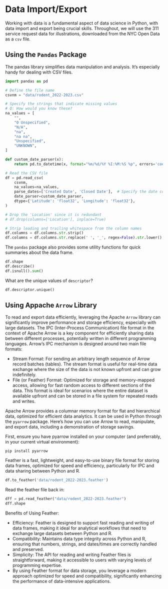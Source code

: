 # Data Import/Export

Working with data is a fundamental aspect of data science in Python,
with data import and export being crucial skills. Throughout, we will
use the 311 service request data for illustrations, downloaded from
the NYC Open Data as a `csv` file.

## Using the `Pandas` Package

The pandas library simplifies data manipulation and analysis. It's
especially handy for dealing with CSV files.

```python
import pandas as pd

# Define the file name
csvnm = "data/rodent_2022-2023.csv"

# Specify the strings that indicate missing values
# Q: How would you know these?
na_values = [
    "",
    "0 Unspecified",
    "N/A",
    "na",
    "na na",
    "Unspecified",
    "UNKNOWN",
]

def custom_date_parser(x):
    return pd.to_datetime(x, format="%m/%d/%Y %I:%M:%S %p", errors='coerce')

# Read the CSV file
df = pd.read_csv(
    csvnm,
    na_values=na_values,
    parse_dates=['Created Date', 'Closed Date'],  # Specify the date columns to parse
    date_parser=custom_date_parser,
    dtype={'Latitude': 'float32', 'Longitude': 'float32'},
)

# Drop the 'Location' since it is redundant
# df.drop(columns=['Location'], inplace=True)

# Strip leading and trailing whitespace from the column names
df.columns = df.columns.str.strip()
df.columns = df.columns.str.replace(' ', '_', regex=False).str.lower()
```


The `pandas` package also provides some utility functions for quick
summaries about the data frame.
```python
df.shape
df.describe()
df.isnull().sum()
```

What are the unique values of `descriptor`?
```python
df.descriptor.unique()
```

## Using Appache `Arrow` Library

To read and export data efficiently, leveraging the Apache `Arrow`
library can significantly improve performance and storage efficiency,
especially with large datasets. The IPC (Inter-Process Communication)
file format in the context of Apache Arrow is a key component for
efficiently sharing data between different processes, potentially
written in different programming languages. Arrow's IPC mechanism is
designed around two main file formats:

+ Stream Format: For sending an arbitrary length sequence of Arrow
record batches (tables). The stream format is useful for real-time
data exchange where the size of the data is not known upfront and can
grow indefinitely.
+ File (or Feather) Format: Optimized for storage and memory-mapped
access, allowing for fast random access to different sections of the
data. This format is ideal for scenarios where the entire dataset is
available upfront and can be stored in a file system for repeated
reads and writes.


Apache Arrow provides a columnar
memory format for flat and hierarchical data, optimized for efficient
data analytics. It can be used in Python through the `pyarrow`
package. Here's how you can use Arrow to read, manipulate, and export
data, including a demonstration of storage savings.


First, ensure you have pyarrow installed on your computer (and
preferrably, in your current virtual environment):
```
pip install pyarrow
```


Feather is a fast, lightweight, and easy-to-use binary file format for
storing data frames, optimized for speed and efficiency, particularly
for IPC and data sharing between Python and R.
```python
df.to_feather('data/rodent_2022-2023.feather')
```

Read the feather file back in:
```python
dff = pd.read_feather("data/rodent_2022-2023.feather")
dff.shape
```

Benefits of Using Feather:

+ Efficiency: Feather is designed to support fast reading and writing
of data frames, making it ideal for analytical workflows that need to
exchange large datasets between Python and R.
+ Compatibility: Maintains data type integrity across Python and R,
ensuring that numbers, strings, and dates/times are correctly handled
and preserved.
+ Simplicity: The API for reading and writing Feather files is
straightforward, making it accessible to users with varying levels of
programming expertise.
+ By using Feather format for data storage, you leverage a modern
approach optimized for speed and compatibility, significantly
enhancing the performance of data-intensive applications.

